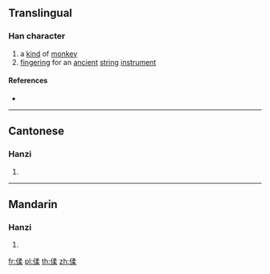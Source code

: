 {{character info/new}}
==Translingual==

===Han character===
{{Han char|rn=9|rad=人|as=09|sn=11|four=|canj=ONHD|ids=⿰亻柔}}

# a [[kind]] of [[monkey]]
# [[fingering]] for an [[ancient]] [[string]] [[instrument]]

====References====
* {{Han ref|kx=0112.071|hdz=10198.070|uh=3471|ud=13425}}

----

==Cantonese==

===Hanzi===
{{yue-hanzi|jyut=[[nau4]]|y=nau4}}

# {{defn|lang=yue|sort=人09}}

----

==Mandarin==

===Hanzi===
{{cmn-hanzi|pin=[[rǎo]] ([[rao3]])|wg=jao<sup>3</sup>}}

# {{defn|lang=cmn|sort=人09}}

[[fr:㑱]]
[[pl:㑱]]
[[th:㑱]]
[[zh:㑱]]